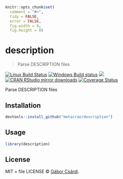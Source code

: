 
```r
knitr::opts_chunk$set(
  comment = "#>",
  tidy = FALSE,
  error = FALSE,
  fig.width = 8,
  fig.height = 8)
```

# description

> Parse DESCRIPTION files

[![Linux Build Status](https://travis-ci.org/metacran/description.svg?branch=master)](https://travis-ci.org/metacran/description)
[![Windows Build status](https://ci.appveyor.com/api/projects/status/github/metacran/description?svg=true)](https://ci.appveyor.com/project/gaborcsardi/description)
[![](http://www.r-pkg.org/badges/version/description)](http://www.r-pkg.org/pkg/description)
[![CRAN RStudio mirror downloads](http://cranlogs.r-pkg.org/badges/description)](http://www.r-pkg.org/pkg/description)
[![Coverage Status](https://img.shields.io/codecov/c/github/metacran/description/master.svg)](https://codecov.io/github/metacran/description?branch=master)

Parse DESCRIPTION files

## Installation

```r
devtools::install_github("metacran/description")
```

## Usage

```r
library(description)
```

## License

MIT + file LICENSE © [Gábor Csárdi](https://github.com/).
